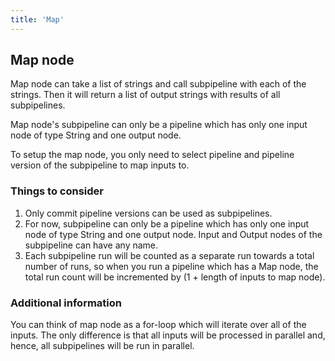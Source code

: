 ```yaml
---
title: 'Map'
---
```


## Map node

Map node can take a list of strings and call subpipeline with each of the strings.
Then it will return a list of output strings with results of all subpipelines.

Map node's subpipeline can only be a pipeline which has only one input node of type String and one output node.

To setup the map node, you only need to select pipeline and pipeline version of the subpipeline to map inputs to.

### Things to consider
1. Only commit pipeline versions can be used as subpipelines.
1. For now, subpipeline can only be a pipeline which has only one input node of type String and one output node. Input and Output nodes of the subpipeline can have any name.
1. Each subpipeline run will be counted as a separate run towards a total number of runs, so when you run a pipeline which has a Map node, the total run count will be incremented by (1 + length of inputs to map node).

### Additional information

You can think of map node as a for-loop which will iterate over all of the inputs. The only difference is that all inputs will be processed in parallel and, hence, all subpipelines will be run in parallel.
